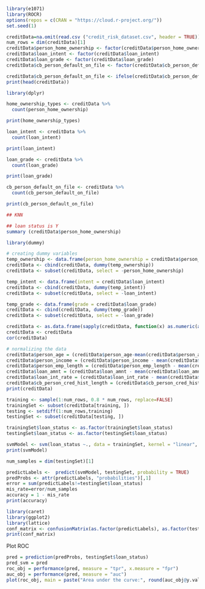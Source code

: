 ```r
library(e1071)
library(ROCR)
options(repos = c(CRAN = "https://cloud.r-project.org/"))
set.seed(1)

creditData=na.omit(read.csv ("credit_risk_dataset.csv", header = TRUE))
num_rows = dim(creditData)[1]
creditData$person_home_ownership <- factor(creditData$person_home_ownership)
creditData$loan_intent <- factor(creditData$loan_intent)
creditData$loan_grade <- factor(creditData$loan_grade)
creditData$cb_person_default_on_file <- factor(creditData$cb_person_default_on_file)

creditData$cb_person_default_on_file <- ifelse(creditData$cb_person_default_on_file == "Y", 1, 0)
print(head(creditData))
```

```r
library(dplyr)

home_ownership_types <- creditData %>% 
  count(person_home_ownership)

print(home_ownership_types)

loan_intent <- creditData %>% 
  count(loan_intent)

print(loan_intent)

loan_grade <- creditData %>% 
  count(loan_grade)

print(loan_grade)

cb_person_default_on_file <- creditData %>% 
  count(cb_person_default_on_file)

print(cb_person_default_on_file)

## KNN 

## loan status is Y 
summary (creditData$person_home_ownership)

library(dummy)

# creating dummy variables
temp_ownership <- data.frame(person_home_ownership = creditData$person_home_ownership)
creditData <- cbind(creditData, dummy(temp_ownership))
creditData <- subset(creditData, select = -person_home_ownership)

temp_intent <- data.frame(intent = creditData$loan_intent)
creditData <- cbind(creditData, dummy(temp_intent))
creditData <- subset(creditData, select = -loan_intent)

temp_grade <- data.frame(grade = creditData$loan_grade)
creditData <- cbind(creditData, dummy(temp_grade))
creditData <- subset(creditData, select = -loan_grade)

creditData <- as.data.frame(sapply(creditData, function(x) as.numeric(as.character(x))))
creditData <- creditData
cor(creditData)

# normalizing the data
creditData$person_age = (creditData$person_age-mean(creditData$person_age))/sd(creditData$person_age)
creditData$person_income = (creditData$person_income - mean(creditData$person_income))/sd(creditData$person_income)
creditData$person_emp_length = (creditData$person_emp_length - mean(creditData$person_emp_length))/sd(creditData$person_emp_length)
creditData$loan_amnt = (creditData$loan_amnt - mean(creditData$loan_amnt))/sd(creditData$loan_amnt)
creditData$loan_int_rate = (creditData$loan_int_rate - mean(creditData$loan_int_rate))/sd(creditData$loan_int_rate)
creditData$cb_person_cred_hist_length = (creditData$cb_person_cred_hist_length - mean(creditData$cb_person_cred_hist_length))/sd(creditData$cb_person_cred_hist_length)
print(creditData)
```

```r
training <- sample(1:num_rows, 0.8 * num_rows, replace=FALSE)
trainingSet <- subset(creditData[training, ]) 
testing <- setdiff(1:num_rows,training) 
testingSet <- subset(creditData[testing, ])

trainingSet$loan_status <- as.factor(trainingSet$loan_status)
testingSet$loan_status <- as.factor(testingSet$loan_status)

svmModel <- svm(loan_status ~., data = trainingSet, kernel = "linear", cost = 20, probability = TRUE)
print(svmModel)
```

```r
num_samples = dim(testingSet)[1]

predictLabels <-  predict(svmModel, testingSet, probability = TRUE)
predProbs <- attr(predictLabels, "probabilities")[,1]
error = sum(predictLabels!=testingSet$loan_status)
mis_rate=error/num_samples
accuracy = 1 - mis_rate
print(accuracy)
```
```r
library(caret)
library(ggplot2)
library(lattice)
conf_matrix <- confusionMatrix(as.factor(predictLabels), as.factor(testingSet$loan_status), positive = "1")
print(conf_matrix)
```
Plot ROC
```r
pred = prediction(predProbs, testingSet$loan_status)
pred_svm = pred
roc_obj = performance(pred, measure = "tpr", x.measure = "fpr")
auc_obj = performance(pred, measure = "auc")
plot(roc_obj, main = paste("Area under the curve:", round(auc_obj@y.values[[1]], 2)))
```

